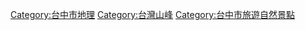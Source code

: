 {{Catnav|頁面分類|地理|...|島嶼|太平洋島嶼|台灣|台灣地理|台灣各地地理|台中市地理}}
{{Catnav|頁面分類|地理|...|亞洲地理|東亞地理|台灣地理|台灣各地地理|台中市地理}}
{{Catnav|頁面分類|地理|...|各國城市|中華民國城市|台灣城市|台灣直轄市|台中市|台中市地理}}
{{Catnav|頁面分類|地理|...|各國直轄市|中華民國直轄市|台灣直轄市|台中市|台中市地理}}
{{Catnav|頁面分類|地理|...|各國地理|中華民國地理|中華民國行政區劃|中華民國各省行政區劃|臺灣行政區劃|台中市|台中市地理}}
{{Catnav|頁面分類|各種主題的頁面分類|按國家分類|...|台灣地理|台灣地形|台灣山峰}}
{{Catnav|頁面分類|各種主題的頁面分類|按大洲分类|...|各大洲山峰|亚洲山峰|亚洲各国山峰|台灣山峰}}
{{catmore}}
{{臺灣行政區劃分類導航|山峰}}

[[Category:台中市地理|Category:台中市地理]]
[[Category:台灣山峰|Category:台灣山峰]]
[[Category:台中市旅遊自然景點|Category:台中市旅遊自然景點]]